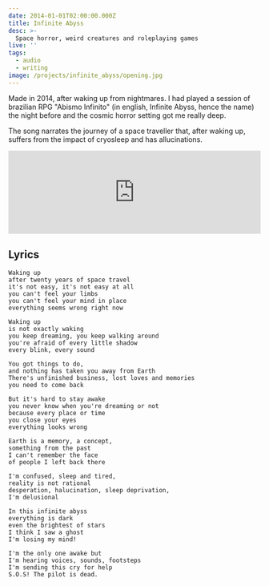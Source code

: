 ```yaml
---
date: 2014-01-01T02:00:00.000Z
title: Infinite Abyss
desc: >-
  Space horror, weird creatures and roleplaying games
live: ''
tags:
  - audio
  - writing
image: /projects/infinite_abyss/opening.jpg
---
```


Made in 2014, after waking up from nightmares. I had played a session of brazilian RPG "Abismo Infinito" (in english, Infinite Abyss, hence the name) the night before and the cosmic horror setting got me really deep.

The song narrates the journey of a space traveller that, after waking up, suffers from the impact of cryosleep and has allucinations.

<iframe
  width="100%"
  height="166"
  scrolling="no"
  frameborder="no"
  allow="autoplay"
  src="https://w.soundcloud.com/player/?url=https%3A//api.soundcloud.com/tracks/147384349&color=%23000000&auto_play=false&hide_related=false&show_comments=true&show_user=true&show_reposts=false&show_teaser=true"
></iframe>

## Lyrics

    Waking up
    after twenty years of space travel
    it's not easy, it's not easy at all
    you can't feel your limbs
    you can't feel your mind in place
    everything seems wrong right now

    Waking up
    is not exactly waking
    you keep dreaming, you keep walking around
    you're afraid of every little shadow
    every blink, every sound

    You got things to do,
    and nothing has taken you away from Earth
    There's unfinished business, lost loves and memories
    you need to come back

    But it's hard to stay awake
    you never know when you're dreaming or not
    because every place or time
    you close your eyes
    everything looks wrong

    Earth is a memory, a concept,
    something from the past
    I can't remember the face
    of people I left back there

    I'm confused, sleep and tired,
    reality is not rational
    desperation, halucination, sleep deprivation,
    I'm delusional

    In this infinite abyss
    everything is dark
    even the brightest of stars
    I think I saw a ghost
    I'm losing my mind!

    I'm the only one awake but
    I'm hearing voices, sounds, footsteps
    I'm sending this cry for help
    S.O.S! The pilot is dead.
